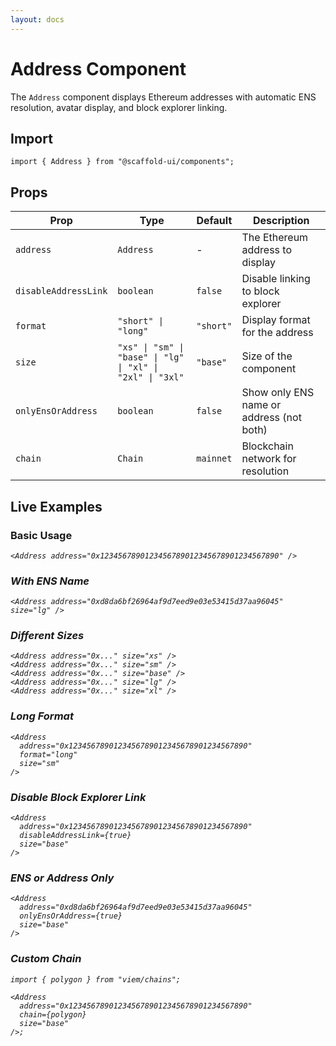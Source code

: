 ```yaml
---
layout: docs
---
```



# Address Component

The `Address` component displays Ethereum addresses with automatic ENS resolution, avatar display, and block explorer linking.

## Import

```tsx
import { Address } from "@scaffold-ui/components";
```

## Props

| Prop                 | Type                                                       | Default   | Description                              |
| -------------------- | ---------------------------------------------------------- | --------- | ---------------------------------------- |
| `address`            | `Address`                                                  | -         | The Ethereum address to display          |
| `disableAddressLink` | `boolean`                                                  | `false`   | Disable linking to block explorer        |
| `format`             | `"short" \| "long"`                                        | `"short"` | Display format for the address           |
| `size`               | `"xs" \| "sm" \| "base" \| "lg" \| "xl" \| "2xl" \| "3xl"` | `"base"`  | Size of the component                    |
| `onlyEnsOrAddress`   | `boolean`                                                  | `false`   | Show only ENS name or address (not both) |
| `chain`              | `Chain`                                                    | `mainnet` | Blockchain network for resolution        |

## Live Examples

### Basic Usage

<DocsProvider>
  <Address address="0x1234567890123456789012345678901234567890" />
</DocsProvider>

```tsx
<Address address="0x1234567890123456789012345678901234567890" />
```

### With ENS Name

<DocsProvider>
  <Address address="0xd8da6bf26964af9d7eed9e03e53415d37aa96045" size="lg" />
</DocsProvider>

```tsx
<Address address="0xd8da6bf26964af9d7eed9e03e53415d37aa96045" size="lg" />
```

### Different Sizes

<DocsProvider>
  <Address address="0x1234567890123456789012345678901234567890" size="xs" />
  <Address address="0x1234567890123456789012345678901234567890" size="sm" />
  <Address address="0x1234567890123456789012345678901234567890" size="base" />
  <Address address="0x1234567890123456789012345678901234567890" size="lg" />
  <Address address="0x1234567890123456789012345678901234567890" size="xl" />
</DocsProvider>

```tsx
<Address address="0x..." size="xs" />
<Address address="0x..." size="sm" />
<Address address="0x..." size="base" />
<Address address="0x..." size="lg" />
<Address address="0x..." size="xl" />
```

### Long Format

```tsx
<Address
  address="0x1234567890123456789012345678901234567890"
  format="long"
  size="sm"
/>
```

### Disable Block Explorer Link

```tsx
<Address
  address="0x1234567890123456789012345678901234567890"
  disableAddressLink={true}
  size="base"
/>
```

### ENS or Address Only

```tsx
<Address
  address="0xd8da6bf26964af9d7eed9e03e53415d37aa96045"
  onlyEnsOrAddress={true}
  size="base"
/>
```

### Custom Chain

```tsx
import { polygon } from "viem/chains";

<Address
  address="0x1234567890123456789012345678901234567890"
  chain={polygon}
  size="base"
/>;
```
